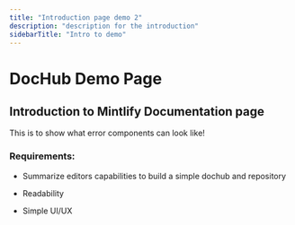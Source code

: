 ```yaml
---
title: "Introduction page demo 2"
description: "description for the introduction"
sidebarTitle: "Intro to demo"
---
```


# DocHub Demo Page

## Introduction to Mintlify Documentation page

<Warning>
  This is to show what error components can look like!
</Warning>

### Requirements:

* Summarize editors capabilities to build a simple dochub and repository

* Readability

* Simple UI/UX
